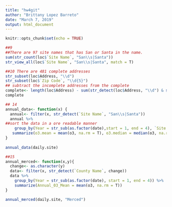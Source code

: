 ```yaml
---
title: "hw4git"
author: "Brittany Lopez Barreto"
date: "March 7, 2019"
output: html_document
---
```


```r
knitr::opts_chunk$set(echo = TRUE)
```

```r
##9 
##There are 97 site names that has San or Santa in the name.
sum(str_count(loc$`Site Name`, "San\\s|Santa"))
str_view_all(loc$`Site Name`, "San\\s|Santa", match = T)
```

```r
##10 There are 481 complete addresses
str_subset(loc$Address, "\\d")
str_subset(loc$`Zip Code`, "\\d{5}")
## subtract the incomplete addresses from the complete
complete<- length(loc$Address) - sum(str_detect(loc$Address, "\\d") & str_detect(loc$`Zip Code`, "\\d{5}"), na.rm = T)
complete

```


```r
## 14
annual_data<- function(x) {
  annual<- filter(x, str_detect(`Site Name`, "San\\s|Santa"))
  annual %>% 
##sort the data in a ore readable manner
    group_by(Year = str_sub(as.factor(date),start = 1, end = 4), `Site Name`, site) %>%
   summarize(o3.mean = mean(o3, na.rm = T), o3.median = median(o3, na.rm = T), o3.max = max(o3, na.rm = T), o3.min = min(o3, na.rm = T)) 
}
  
annual_data(daily.site)
```

```r
##15
annual_merced<- function(x,y){
  change<- as.character(y)
  data<- filter(x, str_detect(`County Name`, change))
  data %>%
    group_by(Year = str_sub(as.factor(date), start = 1, end = 4)) %>%
    summarize(Annual_03_Mean = mean(o3, na.rm = T))
}

annual_merced(daily.site, "Merced")
```
